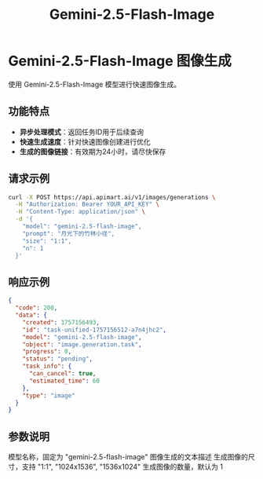 ﻿---
title: "Gemini-2.5-Flash-Image"
description: "使用 Gemini-2.5-Flash-Image 模型进行图像生成"
icon: "image"
---

# Gemini-2.5-Flash-Image 图像生成

使用 Gemini-2.5-Flash-Image 模型进行快速图像生成。

## 功能特点

- **异步处理模式**：返回任务ID用于后续查询
- **快速生成速度**：针对快速图像创建进行优化
- **生成的图像链接**：有效期为24小时，请尽快保存

## 请求示例

<RequestExample>

```bash
curl -X POST https://api.apimart.ai/v1/images/generations \
  -H "Authorization: Bearer YOUR_API_KEY" \
  -H "Content-Type: application/json" \
  -d '{
    "model": "gemini-2.5-flash-image",
    "prompt": "月光下的竹林小径",
    "size": "1:1",
    "n": 1
  }'
```

</RequestExample>

## 响应示例

<ResponseExample>

```json
{
  "code": 200,
  "data": {
    "created": 1757156493,
    "id": "task-unified-1757156512-a7n4jhc2",
    "model": "gemini-2.5-flash-image",
    "object": "image.generation.task",
    "progress": 0,
    "status": "pending",
    "task_info": {
      "can_cancel": true,
      "estimated_time": 60
    },
    "type": "image"
  }
}
```

</ResponseExample>

## 参数说明

<ParamField query="model" type="string" required>
  模型名称，固定为 "gemini-2.5-flash-image"
</ParamField>

<ParamField query="prompt" type="string" required>
  图像生成的文本描述
</ParamField>

<ParamField query="size" type="string">
  生成图像的尺寸，支持 "1:1", "1024x1536", "1536x1024"
</ParamField>

<ParamField query="n" type="integer">
  生成图像的数量，默认为 1
</ParamField>
